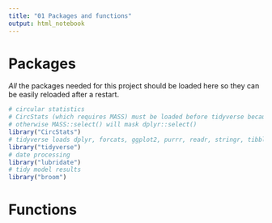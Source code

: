 ```yaml
---
title: "01 Packages and functions"
output: html_notebook
---
```


# Packages

*All* the packages needed for this project should be loaded here so they can be
easily reloaded after a restart.

```r
# circular statistics
# CircStats (which requires MASS) must be loaded before tidyverse because
# otherwise MASS::select() will mask dplyr::select()
library("CircStats")
# tidyverse loads dplyr, forcats, ggplot2, purrr, readr, stringr, tibble, tidyr
library("tidyverse")
# date processing
library("lubridate")
# tidy model results
library("broom")
```


# Functions

